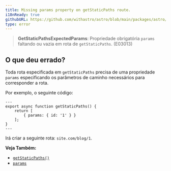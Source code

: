 ```yaml
---
title: Missing params property on getStaticPaths route.
i18nReady: true
githubURL: https://github.com/withastro/astro/blob/main/packages/astro/src/core/errors/errors-data.ts
type: error
---
```


> **GetStaticPathsExpectedParams**: Propriedade obrigatória `params` faltando ou vazia em rota de `getStaticPaths`. (E03013)

## O que deu errado?

Toda rota especificada em `getStaticPaths` precisa de uma propriedade `params` especificando os parâmetros de caminho necessários para corresponder a rota.

Por exemplo, o seguinte código:
```astro title="pages/blog/[id].astro"
---
export async function getStaticPaths() {
	return [
		{ params: { id: '1' } }
	];
}
---
```
Irá criar a seguinte rota: `site.com/blog/1`.

**Veja Também:**
-  [`getStaticPaths()`](/pt-br/reference/api-reference/#getstaticpaths)
-  [`params`](/pt-br/reference/api-reference/#params)


